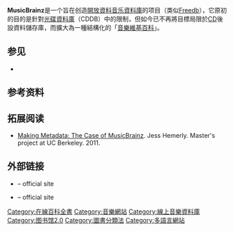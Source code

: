 {{NoteTA
|G1=IT
}}
{{多個問題|
{{Expand|time=2012-10-19T16:14:32+00:00 }}
{{Expand English|MusicBrainz}}
}}
{{Infobox website
| name = [[Image:MusicBrainz_favicon.png|16px]] MusicBrainz
| logo = MusicBrainz Logo 2016.svg
| logo_size = 128px
| logo_caption = MusicBrainz logo 自2016年2月
| screenshot = <!-- 檔案不存在 [[Image:MusicBrainz_homepage.png|300px]] ，可從英文維基百科取得 -->
| caption = MusicBrainz首页
| url = {{url|https://musicbrainz.org}}
| commercial = 否
| type = 在线音乐百科全书<ref>{{cite web|title=About|url=https://musicbrainz.org/doc/About|website=MusicBrainz|publisher=MetaBrainz|accessdate=2015-05-04|archive-date=2015-05-08|archive-url=https://web.archive.org/web/20150508173335/http://musicbrainz.org/doc/About|dead-url=no}}</ref>
| registration = 可选（编辑时需要）
| language = 英语
| num_users = ~25万人活跃<ref name=statistics>{{cite web | title = Database Statistics | publisher = MusicBrainz | url = https://musicbrainz.org/statistics | accessdate = 2016-07-26 | archive-date = 2011-07-22 | archive-url = https://web.archive.org/web/20110722113515/http://musicbrainz.org/statistics | dead-url = no }}</ref>
| content_license = [[公有领域|公有领域]]/[[創作共用授權條款|CC-BY-NC-SA]]，商业许可可用
| programming_language = [[Perl|Perl]]及[[PostgreSQL|PostgreSQL]]数据库
| owner = [[MetaBrainz基金会|MetaBrainz基金会]]
| author = Robert Kaye
| launch_date = {{start date and age|2000|7|17}}<ref>{{cite web|title=WHOIS Lookup|url=http://whois.icann.org/en/lookup?name=musicbrainz.org|publisher=[[ICANN|ICANN]]|accessdate=2015-03-23|archive-date=2015-04-02|archive-url=https://web.archive.org/web/20150402135738/http://whois.icann.org/en/lookup?name=musicbrainz.org|dead-url=no}}</ref>
| current_status = 在线
| alexa = {{Increase}} 27,147 ({{as of|2016|07|26|alt=2016年7月}})<ref name="alexa">{{cite web |url= http://www.alexa.com/siteinfo/musicbrainz.org |title= Musicbrainz.org Site Info |publisher= [[Alexa_Internet|Alexa Internet]] |accessdate= 2016-07-26 |archive-date= 2018-07-26 |archive-url= https://web.archive.org/web/20180726170008/https://www.alexa.com/siteinfo/musicbrainz.org |dead-url= no }}</ref>
}}
'''MusicBrainz'''是一个旨在创造[[開放資料|開放資料]][[音乐|音乐]][[資料庫|資料庫]]的项目（类似[[Freedb|Freedb]]），它原初的目的是針對[[光碟資料庫|光碟資料庫]]（CDDB）中的限制，但如今已不再將目標局限於[[CD|CD]]後設資料儲存庫，而擴大為一種結構化的「[[音樂|音樂]][[維基百科|維基百科]]」。

== 参见 ==
* {{tsl|en|List of online music databases|在线音乐数据库列表}}

== 参考资料 ==
{{Reflist|30em}}

== 拓展阅读 ==
* [http://www.ischool.berkeley.edu/files/student_projects/jhemerly_mims_finalproject.pdf Making Metadata: The Case of MusicBrainz]{{Wayback|url=http://www.ischool.berkeley.edu/files/student_projects/jhemerly_mims_finalproject.pdf |date=20191018150810 }}. Jess Hemerly. Master's project at UC Berkeley. 2011.

== 外部链接 ==
{{commons category}}
{{Wikidata property|P434|P435|P436|P966|P982|P1004|P1330|P1407|P4404}}
* {{Official website|https://musicbrainz.org|MusicBrainz}} – official site
* {{Official website|https://coverartarchive.org|Cover Art Archive}} – official site

[[Category:在線百科全書|Category:在線百科全書]]
[[Category:音樂網站|Category:音樂網站]]
[[Category:線上音樂資料庫|Category:線上音樂資料庫]]
[[Category:图书馆2.0|Category:图书馆2.0]]
[[Category:圖書分類法|Category:圖書分類法]]
[[Category:多語言網站|Category:多語言網站]]
{{音乐小作品}}